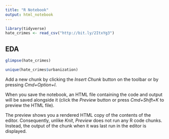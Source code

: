 ```yaml
---
title: "R Notebook"
output: html_notebook
---
```


```r
library(tidyverse)
hate_crimes <- read_csv("http://bit.ly/2ItxYg3")
```
## EDA

```r
glimpse(hate_crimes)
```
```r
unique(hate_crimes$urbanization)
```


Add a new chunk by clicking the *Insert Chunk* button on the toolbar or by pressing *Cmd+Option+I*.

When you save the notebook, an HTML file containing the code and output will be saved alongside it (click the *Preview* button or press *Cmd+Shift+K* to preview the HTML file). 

The preview shows you a rendered HTML copy of the contents of the editor. Consequently, unlike *Knit*, *Preview* does not run any R code chunks. Instead, the output of the chunk when it was last run in the editor is displayed.

